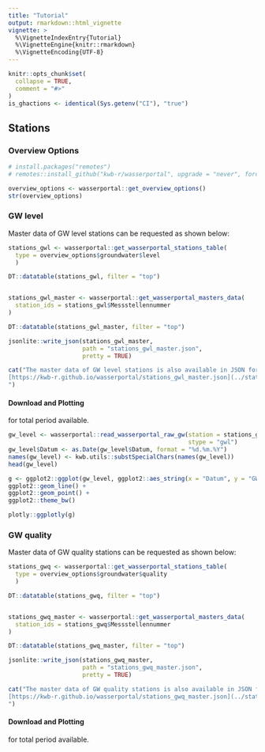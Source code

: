 ```yaml
---
title: "Tutorial"
output: rmarkdown::html_vignette
vignette: >
  %\VignetteIndexEntry{Tutorial}
  %\VignetteEngine{knitr::rmarkdown}
  %\VignetteEncoding{UTF-8}
---
```



```r
knitr::opts_chunk$set(
  collapse = TRUE,
  comment = "#>"
)
is_ghactions <- identical(Sys.getenv("CI"), "true")
```

## Stations

### Overview Options 

```r
# install.packages("remotes")
# remotes::install_github("kwb-r/wasserportal", upgrade = "never", force = TRUE)

overview_options <- wasserportal::get_overview_options()
str(overview_options)
```


### GW level

Master data of GW level stations can be requested as shown below:

```r
stations_gwl <- wasserportal::get_wasserportal_stations_table(
  type = overview_options$groundwater$level
  )

DT::datatable(stations_gwl, filter = "top")


stations_gwl_master <- wasserportal::get_wasserportal_masters_data(
  station_ids = stations_gwl$Messstellennummer
)

DT::datatable(stations_gwl_master, filter = "top")

jsonlite::write_json(stations_gwl_master, 
                     path = "stations_gwl_master.json",
                     pretty = TRUE)

``` 

```r
cat("The master data of GW level stations is also available in JSON format here:
[https://kwb-r.github.io/wasserportal/stations_gwl_master.json](../stations_gwl_master.json)
")
```

#### Download and Plotting 

for total period available.

```r
gw_level <- wasserportal::read_wasserportal_raw_gw(station = stations_gwl$Messstellennummer[1], 
                                                   stype = "gwl")
gw_level$Datum <- as.Date(gw_level$Datum, format = "%d.%m.%Y")
names(gw_level) <- kwb.utils::substSpecialChars(names(gw_level))
head(gw_level)

g <- ggplot2::ggplot(gw_level, ggplot2::aes_string(x = "Datum", y = "GW_Stand_m_ue_NHN")) +
ggplot2::geom_line() +
ggplot2::geom_point() +
ggplot2::theme_bw() 

plotly::ggplotly(g)
```

### GW quality

Master data of GW quality stations can be requested as shown below:

```r
stations_gwq <- wasserportal::get_wasserportal_stations_table(
  type = overview_options$groundwater$quality
  )

DT::datatable(stations_gwq, filter = "top")


stations_gwq_master <- wasserportal::get_wasserportal_masters_data(
  station_ids = stations_gwq$Messstellennummer
)

DT::datatable(stations_gwq_master, filter = "top")

jsonlite::write_json(stations_gwq_master, 
                     path = "stations_gwq_master.json",
                     pretty = TRUE)

``` 

```r
cat("The master data of GW quality stations is also available in JSON format here:
[https://kwb-r.github.io/wasserportal/stations_gwq_master.json](../stations_gwq_master.json)
")
```

#### Download and Plotting 

for total period available.
